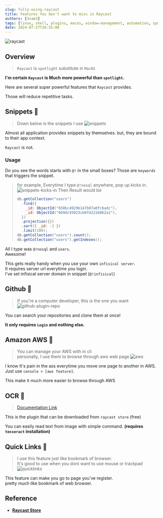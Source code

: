 ```yaml
---
slug: fully-using-raycast
title: Features You don't want to miss in Raycast
authors: [3sam3]
tags: [linux, shell, plugins, macos, window-management, automation, spotlight]
date: 2024-07-27T16:55:00
---
```


![raycast](https://upload.wikimedia.org/wikipedia/en/thumb/f/f4/Raycast_App_Icon.png/240px-Raycast_App_Icon.png)

## Overview

> `Raycast` is `spotlight` substitute in `MacOS`

**I'm certain `Raycast` is Much more powerful than `spotlight`.**

Here are several super powerful features that `Raycast` provides.

Those will reduce repetitive tasks.

## Snippets 👑

> Down below is the snippets I use
> ![snippets](./snippets.png)

Almost all application provides snippets by themselves. but, they are bound to their app context.

`Raycast` is not.

### Usage

Do you see the words starts with `@!` in the small boxes? Those are `keywords` that triggers the snippet.

> for example, Everytime I type `@!nosql` anywhere, pop up kicks in.
> ![snippets-kicks-in](./snippet-kicks-in.png)
> Then Result would be
>
> ```js
> db.getCollection("users")
>   .find({
>     _id: ObjectId("658bc4929b147b07a0fc6adc"),
>     _id: ObjectId("669dc93023cb0f42216862a1"),
>   })
>   .projection({})
>   .sort({ _id: -1 })
>   .limit(100);
> db.getCollection("users").count();
> db.getCollection("users").getIndexes();
> ```

All I type was `@!nosql` and `users`. \
Awesome!

This gets really handy when you use your own `infisical server`. \
It requires server url everytime you login. \
I've set infisical server domain in snippet (`@!infisical`)

## Github 🏅

> If you're a computer developer, this is the one you want
> ![github-plugin-repo](./github-repo.png)

You can search your repositories and clone them at once!

**It only requires `Login` and nothing else.**

## Amazon AWS 🏅

> You can manage your AWS with in cli \
> personally, I use them to browse through aws web page
> ![aws](./aws.png)

I know It's pain in the ass everytime you move one page to another in AWS. \
Just use `console > [aws feature]`.

This make it much more easier to browse through AWS

## OCR 🥈

> [Documentation Link](https://www.raycast.com/Rafo94/easy-ocr)

This is the plugin that can be downloaded from `raycast store` (free)

You can easily read text from image with simple command. **(requires `tesseract` installation)**

## Quick Links 🥈

> I use this feature just like bookmark of browser. \
> It's good to use when you dont want to use mouse or trackpad
> ![quicklinks](./quick-links.png)

This feature can make you go to page you've register. \
pretty much like bookmark of web browser.

## Reference

- [**Raycast Store**](https://www.raycast.com/store/trending/3#list)
